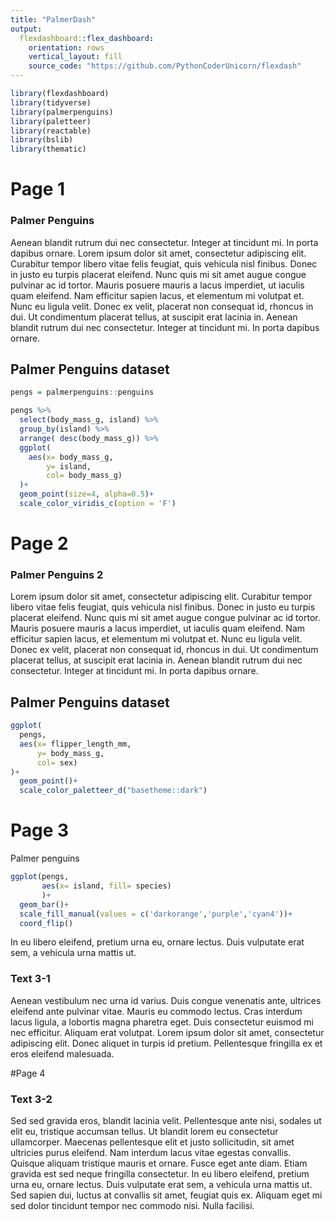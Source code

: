 ```yaml
---
title: "PalmerDash"
output: 
  flexdashboard::flex_dashboard:
    orientation: rows
    vertical_layout: fill
    source_code: "https://github.com/PythonCoderUnicorn/flexdash"
---
```


```r
library(flexdashboard)
library(tidyverse)
library(palmerpenguins)
library(paletteer)
library(reactable)
library(bslib)
library(thematic)

```

# Page 1

### **Palmer Penguins**
Aenean blandit rutrum dui nec consectetur. Integer at tincidunt mi. In porta dapibus ornare. Lorem ipsum dolor sit amet, consectetur adipiscing elit. Curabitur tempor libero vitae felis feugiat, quis vehicula nisl finibus. Donec in justo eu turpis placerat eleifend. Nunc quis mi sit amet augue congue pulvinar ac id tortor. Mauris posuere mauris a lacus imperdiet, ut iaculis quam eleifend. Nam efficitur sapien lacus, et elementum mi volutpat et. Nunc eu ligula velit. Donec ex velit, placerat non consequat id, rhoncus in dui. Ut condimentum placerat tellus, at suscipit erat lacinia in. Aenean blandit rutrum dui nec consectetur. Integer at tincidunt mi. In porta dapibus ornare.


## Palmer Penguins dataset {data-width="650"}

```r
pengs = palmerpenguins::penguins

pengs %>% 
  select(body_mass_g, island) %>%
  group_by(island) %>% 
  arrange( desc(body_mass_g)) %>% 
  ggplot(
    aes(x= body_mass_g,
        y= island,
        col= body_mass_g)
  )+
  geom_point(size=4, alpha=0.5)+
  scale_color_viridis_c(option = 'F')
```





# Page 2


### **Palmer Penguins 2**
Lorem ipsum dolor sit amet, consectetur adipiscing elit. Curabitur tempor libero vitae felis feugiat, quis vehicula nisl finibus. Donec in justo eu turpis placerat eleifend. Nunc quis mi sit amet augue congue pulvinar ac id tortor. Mauris posuere mauris a lacus imperdiet, ut iaculis quam eleifend. Nam efficitur sapien lacus, et elementum mi volutpat et. Nunc eu ligula velit. Donec ex velit, placerat non consequat id, rhoncus in dui. Ut condimentum placerat tellus, at suscipit erat lacinia in. Aenean blandit rutrum dui nec consectetur. Integer at tincidunt mi. In porta dapibus ornare.

## Palmer Penguins dataset {data-width="650"}

```r
ggplot(
  pengs,
  aes(x= flipper_length_mm,
      y= body_mass_g,
      col= sex)
)+
  geom_point()+
  scale_color_paletteer_d("basetheme::dark")
```








# Page 3

Palmer penguins

```r
ggplot(pengs,
       aes(x= island, fill= species)
       )+
  geom_bar()+
  scale_fill_manual(values = c('darkorange','purple','cyan4'))+ 
  coord_flip()
```

In eu libero eleifend, pretium urna eu, ornare lectus. Duis vulputate erat sem, a vehicula urna mattis ut.


### Text 3-1
Aenean vestibulum nec urna id varius. Duis congue venenatis ante, ultrices eleifend ante pulvinar vitae. Mauris eu commodo lectus. Cras interdum lacus ligula, a lobortis magna pharetra eget. Duis consectetur euismod mi nec efficitur. Aliquam erat volutpat. Lorem ipsum dolor sit amet, consectetur adipiscing elit. Donec aliquet in turpis id pretium. Pellentesque fringilla ex et eros eleifend malesuada.


#Page 4

### Text 3-2
Sed sed gravida eros, blandit lacinia velit. Pellentesque ante nisi, sodales ut elit eu, tristique accumsan tellus. Ut blandit lorem eu consectetur ullamcorper. Maecenas pellentesque elit et justo sollicitudin, sit amet ultricies purus eleifend. Nam interdum lacus vitae egestas convallis. Quisque aliquam tristique mauris et ornare. Fusce eget ante diam. Etiam gravida est sed neque fringilla consectetur. In eu libero eleifend, pretium urna eu, ornare lectus. Duis vulputate erat sem, a vehicula urna mattis ut. Sed sapien dui, luctus at convallis sit amet, feugiat quis ex. Aliquam eget mi sed dolor tincidunt tempor nec commodo nisi. Nulla facilisi.
